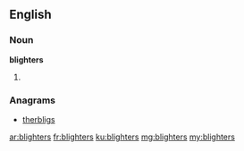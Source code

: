 ==English==

===Noun===
'''blighters'''

# {{plural of|blighter}}

===Anagrams===
* [[therbligs#English|therbligs]]

[[ar:blighters]]
[[fr:blighters]]
[[ku:blighters]]
[[mg:blighters]]
[[my:blighters]]